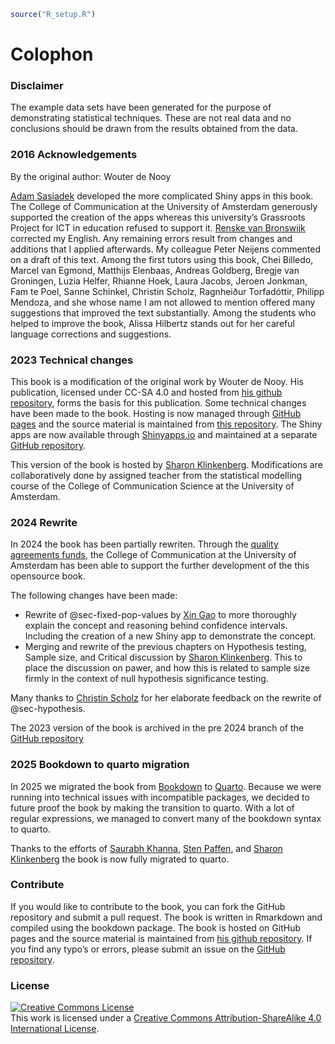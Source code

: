 ```r
source("R_setup.R")
```

# Colophon {-}

### Disclaimer {-}

The example data sets have been generated for the purpose of demonstrating statistical techniques. These are not real data and no conclusions should be drawn from the results obtained from the data.

### 2016 Acknowledgements {-}

By the original author: Wouter de Nooy

[Adam Sasiadek](https://www.linkedin.com/in/adam-sasiadek/) developed the more complicated Shiny apps in this book. The College of Communication at the University of Amsterdam generously supported the creation of the apps whereas this university's Grassroots Project for ICT in education refused to support it. [Renske van Bronswijk](https://www.linkedin.com/in/rvanbronswijk/) corrected my English. Any remaining errors result from changes and additions that I applied afterwards. My colleague Peter Neijens commented on a draft of this text. Among the first tutors using this book, Chei Billedo, Marcel van Egmond, Matthijs Elenbaas, Andreas Goldberg, Bregje van Groningen, Luzia Helfer, Rhianne Hoek, Laura Jacobs, Jeroen Jonkman, Fam te Poel, Sanne Schinkel, Christin Scholz, Ragnheiður Torfadóttir, Philipp Mendoza, and she whose name I am not allowed to mention offered many suggestions that improved the text substantially. Among the students who helped to improve the book, Alissa Hilbertz stands out for her careful language corrections and suggestions.

### 2023 Technical changes {-}

This book is a modification of the original work by Wouter de Nooy. His publication, licensed under CC-SA 4.0 and hosted from [his github repository](https://github.com/WdeNooy/Statistical-Inference), forms the basis for this publication. Some technical changes have been made to the book. Hosting is now managed through [GitHub pages](https://pages.github.com) and the source material is maintained from [this repository](https://github.com/ShKlinkenberg/Statistical-Inference). The Shiny apps are now available through [Shinyapps.io](https://www.shinyapps.io) and maintained at a separate [GitHub repository](https://github.com/ShKlinkenberg/statistics-shiny-apps).

This version of the book is hosted by [Sharon Klinkenberg](https://www.linkedin.com/in/sharonklinkenberg/). Modifications are collaboratively done by assigned teacher from the statistical modelling course of the College of Communication Science at the University of Amsterdam.

### 2024 Rewrite {-}

In 2024 the book has been partially rewriten. Through the [quality agreements funds](https://www.rijksoverheid.nl/onderwerpen/hoger-onderwijs/kwaliteitsafspraken-hoger-onderwijs), the College of Communication at the University of Amsterdam has been able to support the further development of the this opensource book. 

The following changes have been made:

* Rewrite of @sec-fixed-pop-values by [Xin Gao](https://www.uva.nl/en/profile/g/a/x.gao2/x.gao.html) to more thoroughly explain the concept and reasoning behind confidence intervals. Including the creation of a new Shiny app to demonstrate the concept.
* Merging and rewrite of the previous chapters on Hypothesis testing, Sample size, and Critical discussion by [Sharon Klinkenberg](https://www.linkedin.com/in/sharonklinkenberg/). This to place the discussion on pawer, and how this is related to sample size firmly in the context of null hypothesis significance testing.

Many thanks to [Christin Scholz](https://www.linkedin.com/in/christin-scholz-7a07264b/) for her elaborate feedback on the rewrite of @sec-hypothesis.

The 2023 version of the book is archived in the pre 2024 branch of the [GitHub repository](https://github.com/ShKlinkenberg/Statistical-Inference/tree/pre_2024-07_archive)

### 2025 Bookdown to quarto migration {-}

In 2025 we migrated the book from [Bookdown](https://bookdown.org) to [Quarto](https://quarto.org). Because we were running into technical issues with incompatible packages, we decided to future proof the book by making the transition to quarto. With a lot of regular expressions, we managed to convert many of the bookdown syntax to quarto.

Thanks to the efforts of [Saurabh Khanna](https://www.linkedin.com/in/saurabh90/), [Sten Paffen](), and [Sharon Klinkenberg](https://www.linkedin.com/in/sharonklinkenberg/) the book is now fully migrated to quarto.

### Contribute {-}

If you would like to contribute to the book, you can fork the GitHub repository and submit a pull request. The book is written in Rmarkdown and compiled using the bookdown package. The book is hosted on GitHub pages and the source material is maintained from [his github repository](https://github.com/WdeNooy/Statistical-Inference). If you find any typo's or errors, please submit an issue on the [GitHub repository](https://github.com/ShKlinkenberg/Statistical-Inference/issues).

### License {-}

<a rel="license" href="http://creativecommons.org/licenses/by-sa/4.0/"><img alt="Creative Commons License" style="border-width:0" src="https://i.creativecommons.org/l/by-sa/4.0/88x31.png" /></a><br />This work is licensed under a <a rel="license" href="http://creativecommons.org/licenses/by-sa/4.0/">Creative Commons Attribution-ShareAlike 4.0 International License</a>.

